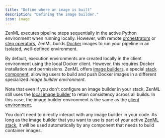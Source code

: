```yaml
---
title: "Define where an image is built"
description: "Defining the image builder."
icon: image
---
```


ZenML executes pipeline steps sequentially in the active Python environment when running locally. However, with remote [orchestrators](/v/0.66.0/stack-components/orchestrators) or [step operators](/v/0.66.0/stack-components/step-operators), ZenML builds [Docker](https://www.docker.com/) images to run your pipeline in an isolated, well-defined environment.

By default, execution environments are created locally in the client environment using the local Docker client. However, this requires Docker installation and permissions. ZenML offers [image builders](/v/0.66.0/stack-components/image-builders), a special [stack component](/v/0.66.0/stack-components/component-guide), allowing users to build and push Docker images in a different specialized _image builder environment_.

Note that even if you don't configure an image builder in your stack, ZenML still uses the [local image builder](/v/0.66.0/stack-components/image-builders/local) to retain consistency across all builds. In this case, the image builder environment is the same as the [client environment](/v/0.66.0/usage/project-setup/configure-python-environments#client-environment-or-the-runner-environment).

You don't need to directly interact with any image builder in your code. As long as the image builder that you want to use is part of your active [ZenML stack](/v/0.66.0/user-guide/guides/production-guide/understand-stacks), it will be used automatically by any component that needs to build container images.
